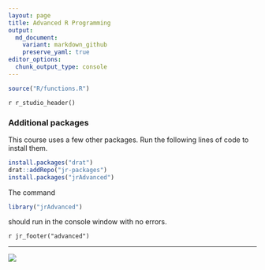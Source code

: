 ```yaml
---
layout: page
title: Advanced R Programming
output:
  md_document:
    variant: markdown_github
    preserve_yaml: true
editor_options: 
  chunk_output_type: console
---
```

```r
source("R/functions.R")
```
`r r_studio_header()`

### Additional packages

This course uses a few other packages. Run the following lines of code to 
install them.

```r
install.packages("drat")
drat::addRepo("jr-packages")
install.packages("jrAdvanced")
```

The command

```r
library("jrAdvanced")
```
should run in the console window with no errors.


`r jr_footer("advanced")`

---

[![](/300_125.jpg)](https://www.jumpingrivers.com/?utm_source=jr-packages&utm_medium=image&utm_campaign=test)
